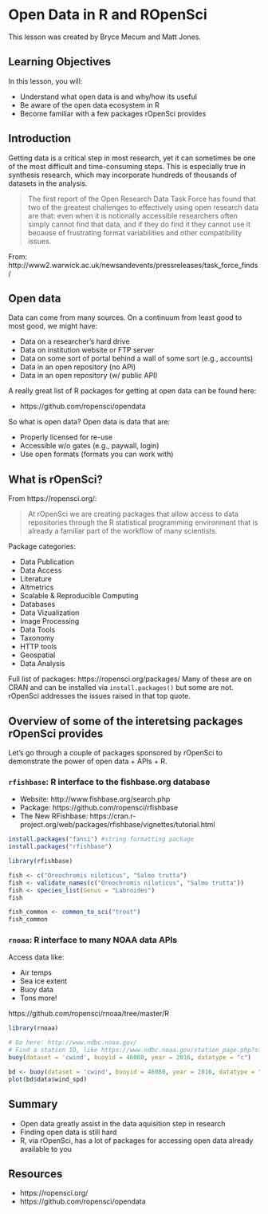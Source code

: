 # Open Data in R and ROpenSci

This lesson was created by Bryce Mecum and Matt Jones.

## Learning Objectives

In this lesson, you will:

- Understand what open data is and why/how its useful
- Be aware of the open data ecosystem in R
- Become familiar with a few packages rOpenSci provides

## Introduction

Getting data is a critical step in most research, yet it can sometimes be one of the most difficult and time-consuming steps. This is especially true in synthesis research, which may incorporate hundreds of thousands of datasets in the analysis.

> The first report of the Open Research Data Task Force has found that two of the greatest challenges to effectively using open research data are that: even when it is notionally accessible researchers often simply cannot find that data, and if they do find it they cannot use it because of frustrating format variabilities and other compatibility issues.

From: http://www2.warwick.ac.uk/newsandevents/pressreleases/task_force_finds/

## Open data

Data can come from many sources.
On a continuum from least good to most good, we might have:

- Data on a researcher's hard drive
- Data on institution website or FTP server
- Data on some sort of portal behind a wall of some sort (e.g., accounts)
- Data in an open repository (no API)
- Data in an open repository (w/ public API)

A really great list of R packages for getting at open data can be found here:

- https://github.com/ropensci/opendata

So what is open data?
Open data is data that are:

- Properly licensed for re-use
- Accessible w/o gates (e.g., paywall, login)
- Use open formats (formats you can work with)

## What is rOpenSci?

From https://ropensci.org/:

> At rOpenSci we are creating packages that allow access to data repositories through the R statistical programming environment that is already a familiar part of the workflow of many scientists. 

Package categories:

- Data Publication
- Data Access
- Literature
- Altmetrics
- Scalable & Reproducible Computing
- Databases
- Data Vizualization
- Image Processing
- Data Tools
- Taxonomy
- HTTP tools
- Geospatial
- Data Analysis

Full list of packages: https://ropensci.org/packages/
Many of these are on CRAN and can be installed via `install.packages()` but some are not.
rOpenSci addresses the issues raised in that top quote. 

## Overview of some of the interetsing packages rOpenSci provides

Let's go through a couple of packages sponsored by rOpenSci to demonstrate the power of open data + APIs + R.

### `rfishbase`: R interface to the fishbase.org database

- Website: http://www.fishbase.org/search.php
- Package: https://github.com/ropensci/rfishbase
- The New RFishbase: https://cran.r-project.org/web/packages/rfishbase/vignettes/tutorial.html

```r
install.packages("fansi") #string formatting package
install.packages("rfishbase")
```

```r
library(rfishbase)
```

```r
fish <- c("Oreochromis niloticus", "Salmo trutta")
fish <- validate_names(c("Oreochromis niloticus", "Salmo trutta"))
fish <- species_list(Genus = "Labroides")
fish
```

```r
fish_common <- common_to_sci("trout")
fish_common
```
### `rnoaa`: R interface to many NOAA data APIs 

Access data like:

- Air temps
- Sea ice extent
- Buoy data
- Tons more!

https://github.com/ropensci/rnoaa/tree/master/R

```r
library(rnoaa)

# Go here: http://www.ndbc.noaa.gov/
# Find a station ID, like https://www.ndbc.noaa.gov/station_page.php?station=46080
buoy(dataset = 'cwind', buoyid = 46080, year = 2016, datatype = "c")
```

```r
bd <- buoy(dataset = 'cwind', buoyid = 46080, year = 2016, datatype = "c")
plot(bd$data$wind_spd)
```

## Summary

- Open data greatly assist in the data aquisition step in research
- Finding open data is still hard
- R, via rOpenSci, has a lot of packages for accessing open data already available to you

## Resources

- https://ropensci.org/
- https://github.com/ropensci/opendata

